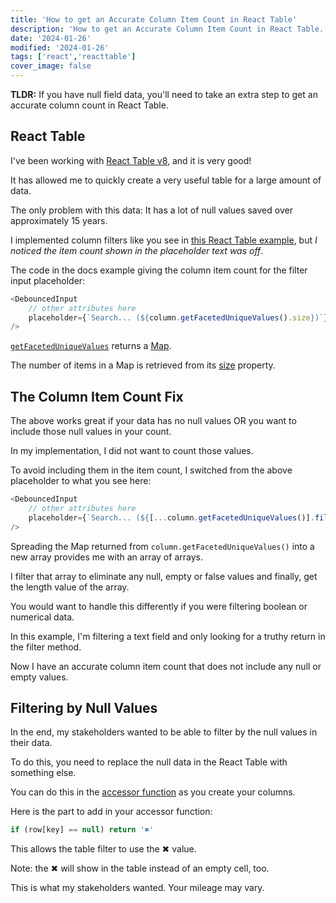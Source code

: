 ```yaml
---
title: 'How to get an Accurate Column Item Count in React Table'
description: 'How to get an Accurate Column Item Count in React Table.'
date: '2024-01-26'
modified: '2024-01-26'
tags: ['react','reacttable']
cover_image: false
---
```


**TLDR:** If you have null field data, you'll need to take an extra step to get an accurate column count in React Table.

## React Table

I've been working with [React Table v8](https://tanstack.com/table/v8/docs/introduction), and it is very good! 

It has allowed me to quickly create a very useful table for a large amount of data. 

The only problem with this data: It has a lot of null values saved over approximately 15 years. 

I implemented column filters like you see in [this React Table example](https://tanstack.com/table/v8/docs/framework/react/examples/filters), but _I noticed the item count shown in the placeholder text was off_.

The code in the docs example giving the column item count for the filter input placeholder:

```ts
<DebouncedInput
    // other attributes here
    placeholder={`Search... (${column.getFacetedUniqueValues().size})`}
/>
```

[`getFacetedUniqueValues`](https://tanstack.com/table/v8/docs/api/features/filters#getfaceteduniquevalues) returns a [Map](https://developer.mozilla.org/en-US/docs/Web/JavaScript/Reference/Global_Objects/Map). 

The number of items in a Map is retrieved from its [size](https://developer.mozilla.org/en-US/docs/Web/JavaScript/Reference/Global_Objects/Map/size) property.

## The Column Item Count Fix

The above works great if your data has no null values OR you want to include those null values in your count. 

In my implementation, I did not want to count those values. 

To avoid including them in the item count, I switched from the above placeholder to what you see here: 

```ts 
<DebouncedInput
    // other attributes here
    placeholder={`Search... (${[...column.getFacetedUniqueValues()].filter(arr => arr[0]).length})`}
/>
```
Spreading the Map returned from `column.getFacetedUniqueValues()` into a new array provides me with an array of arrays. 

I filter that array to eliminate any null, empty or false values and finally, get the length value of the array. 

You would want to handle this differently if you were filtering boolean or numerical data. 

In this example, I'm filtering a text field and only looking for a truthy return in the filter method. 

Now I have an accurate column item count that does not include any null or empty values. 

## Filtering by Null Values 

In the end, my stakeholders wanted to be able to filter by the null values in their data. 

To do this, you need to replace the null data in the React Table with something else. 

You can do this in the [accessor function](https://tanstack.com/table/v8/docs/guide/column-defs#accessor-functions) as you create your columns.

Here is the part to add in your accessor function:
 
```ts 
if (row[key] == null) return '✖'
```
This allows the table filter to use the ✖ value. 

Note: the ✖ will show in the table instead of an empty cell, too. 

This is what my stakeholders wanted. Your mileage may vary. 
